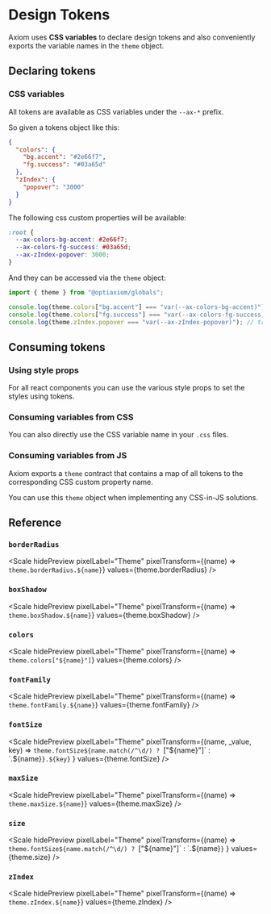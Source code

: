 
# Design Tokens

Axiom uses **CSS variables** to declare design tokens and also conveniently exports the variable names in the `theme` object.

## Declaring tokens

### CSS variables

All tokens are available as CSS variables under the `--ax-*` prefix.

So given a tokens object like this:

```json
{
  "colors": {
    "bg.accent": "#2e66f7",
    "fg.success": "#03a65d"
  },
  "zIndex": {
    "popover": "3000"
  }
}
```

The following css custom properties will be available:

```css
:root {
  --ax-colors-bg-accent: #2e66f7;
  --ax-colors-fg-success: #03a65d;
  --ax-zIndex-popover: 3000;
}
```

And they can be accessed via the `theme` object:

```ts
import { theme } from "@optiaxiom/globals";

console.log(theme.colors["bg.accent"] === "var(--ax-colors-bg-accent)"); // true
console.log(theme.colors["fg.success"] === "var(--ax-colors-fg-success)"); // true
console.log(theme.zIndex.popover === "var(--ax-zIndex-popover)"); // true
```

## Consuming tokens

### Using style props

For all react components you can use the various style props to set the styles using tokens.

<Demo component={PropUsage} />

### Consuming variables from CSS

You can also directly use the CSS variable name in your `.css` files.

<Demo component={CssUsage} />

### Consuming variables from JS

Axiom exports a `theme` contract that contains a map of all tokens to the corresponding CSS custom property name.

You can use this `theme` object when implementing any CSS-in-JS solutions.

<Demo component={JsUsage} />

## Reference

### `borderRadius`

<Scale
  hidePreview
  pixelLabel="Theme"
  pixelTransform={(name) => `theme.borderRadius.${name}`}
  values={theme.borderRadius}
/>

### `boxShadow`

<Scale
  hidePreview
  pixelLabel="Theme"
  pixelTransform={(name) => `theme.boxShadow.${name}`}
  values={theme.boxShadow}
/>

### `colors`

<Scale
  hidePreview
  pixelLabel="Theme"
  pixelTransform={(name) => `theme.colors["${name}"]`}
  values={theme.colors}
/>

### `fontFamily`

<Scale
  hidePreview
  pixelLabel="Theme"
  pixelTransform={(name) => `theme.fontFamily.${name}`}
  values={theme.fontFamily}
/>

### `fontSize`

<Scale
  hidePreview
  pixelLabel="Theme"
  pixelTransform={(name, _value, key) =>
    `theme.fontSize${name.match(/^\d/) ? `["${name}"]` : `.${name}`}.${key}`
  }
  values={theme.fontSize}
/>

### `maxSize`

<Scale
  hidePreview
  pixelLabel="Theme"
  pixelTransform={(name) => `theme.maxSize.${name}`}
  values={theme.maxSize}
/>

### `size`

<Scale
  hidePreview
  pixelLabel="Theme"
  pixelTransform={(name) =>
    `theme.fontSize${name.match(/^\d/) ? `["${name}"]` : `.${name}`}`
  }
  values={theme.size}
/>

### `zIndex`

<Scale
  hidePreview
  pixelLabel="Theme"
  pixelTransform={(name) => `theme.zIndex.${name}`}
  values={theme.zIndex}
/>
